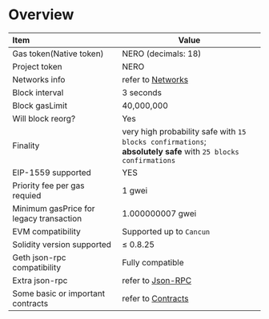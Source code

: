 # Overview

| Item                                    | Value                                                                                                              |
| :-------------------------------------- | ------------------------------------------------------------------------------------------------------------------ |
| Gas token(Native token)                 | NERO (decimals: 18)                                                                                                |
| Project token                           | NERO                                                                                                               |
| Networks info                           | refer to [Networks](../building/network.mdx)                                                                       |
| Block interval                          | 3 seconds                                                                                                          |
| Block gasLimit                          | 40,000,000                                                                                                         |
| Will block reorg?                       | Yes                                                                                                                |
| Finality                                | very high probability safe with `15 blocks confirmations`; <br/>**absolutely safe** with `25 blocks confirmations` |
| EIP-1559 supported                      | YES                                                                                                                 |
| Priority fee per gas requied            | 1 gwei                                                                                                             |
| Minimum gasPrice for legacy transaction | 1.000000007 gwei                                                                                                   |
| EVM compatibility                       | Supported up to `Cancun`                                                                                           |
| Solidity version supported              | ≤ 0.8.25                                                                                                           |
| Geth json-rpc compatibility             | Fully compatible                                                                                                   |
| Extra json-rpc                          | refer to [Json-RPC](./jsonRpc.mdx)                                                                                 |
| Some basic or important contracts       | refer to [Contracts](../aa/accessEntryPoint.mdx)                                                                   |
